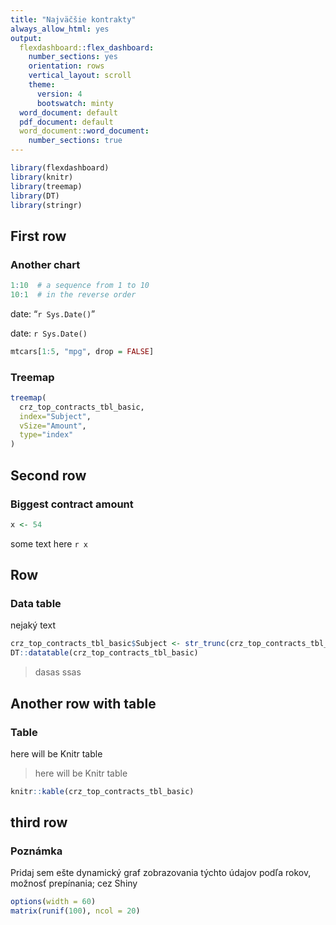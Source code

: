```yaml
---
title: "Najväčšie kontrakty"
always_allow_html: yes
output:
  flexdashboard::flex_dashboard:
    number_sections: yes
    orientation: rows
    vertical_layout: scroll
    theme:
      version: 4
      bootswatch: minty
  word_document: default
  pdf_document: default
  word_document::word_document:
    number_sections: true
---
```


```r
library(flexdashboard)
library(knitr)
library(treemap)
library(DT)
library(stringr)
```

## First row {.tabset}

### Another chart {data-height="650"}

```r
1:10  # a sequence from 1 to 10
10:1  # in the reverse order
```

date: "`r Sys.Date()`"

date: `r Sys.Date()`

```r
mtcars[1:5, "mpg", drop = FALSE]
```


### Treemap

```r
treemap(
  crz_top_contracts_tbl_basic,
  index="Subject",
  vSize="Amount",
  type="index"
)
```

## Second row

### Biggest contract amount

```r
x <- 54
```

some text here `r x`

\newpage

## Row

### Data table {data-height="800"}

nejaký text

```r
crz_top_contracts_tbl_basic$Subject <- str_trunc(crz_top_contracts_tbl_basic$Subject, 75, side = "right", ellipsis = "...")
DT::datatable(crz_top_contracts_tbl_basic)
```

> dasas ssas

## Another row with table

### Table

here will be Knitr table

> here will be Knitr table

```r
knitr::kable(crz_top_contracts_tbl_basic)
```

## third row {data-height="650"}

### Poznámka

Pridaj sem ešte dynamický graf zobrazovania týchto údajov podľa rokov, možnosť prepínania; cez Shiny

```r
options(width = 60)
matrix(runif(100), ncol = 20)
```

